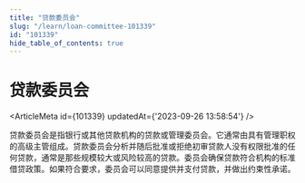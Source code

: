 ```yaml
---
title: "贷款委员会"
slug: "/learn/loan-committee-101339"
id: "101339"
hide_table_of_contents: true
---
```



# 贷款委员会

<ArticleMeta id={101339} updatedAt={'2023-09-26 13:58:54'} />
<div className='border-solid border-b border-t-0 my-4 border-[var(--ifm-color-gray-300)]' />

贷款委员会是指银行或其他贷款机构的贷款或管理委员会。它通常由具有管理职权的高级主管组成。贷款委员会分析并随后批准或拒绝初审贷款人没有权限批准的任何贷款，通常是那些规模较大或风险较高的贷款。委员会确保贷款符合机构的标准借贷政策。如果符合要求，委员会可以同意提供并支付贷款，并做出约束性承诺。

